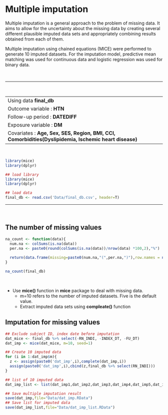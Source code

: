 # Multiple imputation  

 Multiple imputation is a general approach to the problem of missing data. It aims to allow for the uncertainty about the missing data by creating several different plausible imputed data sets and appropriately combining results obtained from each of them.    
   

 
 Multiple imputation using chained equations (MICE) were performed to generate 10 imputed datasets. For the imputation model, predictive mean matching was used for continuous data and logistic regression was used for binary data. 

<br/>

--------

<br/>

----
Using data **final_db**    
Outcome variable : **HTN**     
Follow-up period : **DATEDIFF**    
Exposure variable : **DM**     
Covariates : **Age, Sex, SES, Region, BMI, CCI, Comorbidities(Dyslipidemia, Ischemic heart disease)**   
----

<br/>

```r
library(mice)
library(dplyr)
```

```r
## load library
library(mice)
library(dplyr)
```

```r
## load data
final_db <- read.csv('Data/final_db.csv', header=T)
```
     
----     

<br/> 
     
## The number of missing values
```r
na_count <- function(data){
  num.na <- colSums(is.na(data))
  per.na <- paste0(round(colSums(is.na(data))/nrow(data) *100,2),"%")
  
  return(data.frame(missing=paste0(num.na,"(",per.na,")"),row.names = names(num.na)))
}

na_count(final_db)
```

<br/>

* Use **mice()** function in **mice** package to deal with missing data.
  - m=10 refers to the number of imputed datasets. Five is the default value.
  - Extract imputed data sets using **compleate()** function  



## Imputation for missing values
```r
## Exclude subject ID, index date before imputation
dat_mice <- final_db %>% select(-RN_INDI, -INDEX_DT, -FU_DT) 
dat_imp <- mice(dat_mice, m=10, seed=1)
```

```r
## Create 10 imputed data
for (i in 1:dat_imp$m){
  z <- assign(paste0('dat_imp',i),complete(dat_imp,i))
  assign(paste0('dat_imp',i),cbind(z,final_db %>% select(RN_INDI))) 
}

## list of 10 imputed data 
dat_imp_list <- list(dat_imp1,dat_imp2,dat_imp3,dat_imp4,dat_imp5,dat_imp6,dat_imp7,dat_imp8,dat_imp9,dat_imp10)

```

```r
## Save multiple imputation result
save(dat_imp,file="Data/dat_imp.RData")
## Save list for imputed data
save(dat_imp_list,file="Data/dat_imp_list.RData")
```
